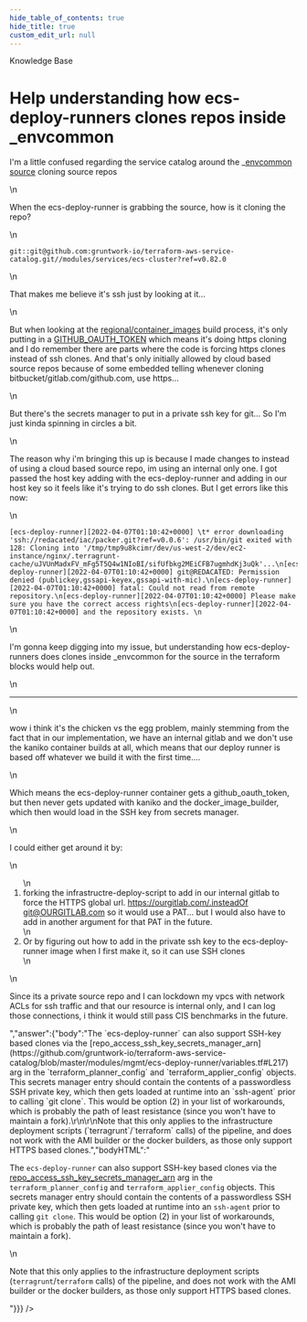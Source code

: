 ```yaml
---
hide_table_of_contents: true
hide_title: true
custom_edit_url: null
---
```



<CenterLayout>
<span class="title">Knowledge Base</span>
<h1>Help understanding how ecs-deploy-runners clones repos inside _envcommon</h1>
<GitHub json={{"id":"D_kwDOF8slf84APPrF","number":347,"author":{"login":"pete0emerson"},"title":"Help understanding how ecs-deploy-runners clones repos inside _envcommon","body":"I'm a little confused regarding the service catalog around the _[envcommon source](https://github.com/gruntwork-io/terraform-aws-service-catalog/blob/master/examples/for-production/infrastructure-live/_envcommon/services/ecs-cluster.hcl#L15) cloning source repos\r\n\r\nWhen the ecs-deploy-runner is grabbing the source, how is it cloning the repo?\r\n\r\n`git::git@github.com:gruntwork-io/terraform-aws-service-catalog.git//modules/services/ecs-cluster?ref=v0.82.0`\r\n\r\nThat makes me believe it's ssh just by looking at it...\r\n\r\nBut when looking at the [regional/container_images](https://github.com/gruntwork-io/terraform-aws-service-catalog/blob/master/examples/for-production/infrastructure-live/shared/us-west-2/_regional/container_images/build_deploy_runner_image.sh) build process, it's only putting in a [GITHUB_OAUTH_TOKEN](https://github.com/gruntwork-io/terraform-aws-service-catalog/blob/master/examples/for-production/infrastructure-live/shared/us-west-2/_regional/container_images/build_deploy_runner_image.sh#L43) which means it's doing https cloning and I do remember there are parts where the code is forcing https clones instead of ssh clones. And that's only initially allowed by cloud based source repos because of some embedded telling whenever cloning bitbucket/gitlab.com/github.com, use https...\r\n\r\nBut there's the secrets manager to put in a private ssh key for git... So I'm just kinda spinning in circles a bit.\r\n\r\nThe reason why i'm bringing this up is because I made changes to instead of using a cloud based source repo, im using an internal only one. I got passed the host key adding with the ecs-deploy-runner and adding in our host key so it feels like it's trying to do ssh clones. But I get errors like this now:\r\n```\r\n[ecs-deploy-runner][2022-04-07T01:10:42+0000] \t* error downloading 'ssh://redacated/iac/packer.git?ref=v0.0.6': /usr/bin/git exited with 128: Cloning into '/tmp/tmp9u8kcimr/dev/us-west-2/dev/ec2-instance/nginx/.terragrunt-cache/uJVUnMadxFV_mFg5T5Q4w1NIoBI/sifUfbkg2MEiCFB7ugmhdKj3uQk'...\r\n[ecs-deploy-runner][2022-04-07T01:10:42+0000] git@REDACATED: Permission denied (publickey,gssapi-keyex,gssapi-with-mic).\r\n[ecs-deploy-runner][2022-04-07T01:10:42+0000] fatal: Could not read from remote repository.\r\n[ecs-deploy-runner][2022-04-07T01:10:42+0000] Please make sure you have the correct access rights\r\n[ecs-deploy-runner][2022-04-07T01:10:42+0000] and the repository exists. \r\n```\r\n\r\nI'm gonna keep digging into my issue, but understanding how ecs-deploy-runners does clones inside _envcommon for the source in the terraform blocks would help out.\r\n\r\n---\r\n\r\nwow i think it's the chicken vs the egg problem, mainly stemming from the fact that in our implementation, we have an internal gitlab and we don't use the kaniko container builds at all, which means that our deploy runner is based off whatever we build it with the first time....\r\n\r\nWhich means the ecs-deploy-runner container gets a github_oauth_token, but then never gets updated with kaniko and the docker_image_builder, which then would load in the SSH key from secrets manager.\r\n\r\nI could either get around it by:\r\n\r\n1. forking the infrastructre-deploy-script to add in our internal gitlab to force the HTTPS global url. https://ourgitlab.com/.insteadOf [git@OURGITLAB.com](mailto:git@OURGITLAB.com) so it would use a PAT... but I would also have to add in another argument for that PAT in the future.\r\n2.  Or by figuring out how to add in the private ssh key to the ecs-deploy-runner image when I first make it, so it can use SSH clones\r\n\r\nSince its a private source repo and I can lockdown my vpcs with network ACLs for ssh traffic and that our resource is internal only, and I can log those connections, i think it would still pass CIS benchmarks in the future.","bodyHTML":"<p dir=\"auto\">I'm a little confused regarding the service catalog around the _<a href=\"https://github.com/gruntwork-io/terraform-aws-service-catalog/blob/master/examples/for-production/infrastructure-live/_envcommon/services/ecs-cluster.hcl#L15\">envcommon source</a> cloning source repos</p>\n<p dir=\"auto\">When the ecs-deploy-runner is grabbing the source, how is it cloning the repo?</p>\n<p dir=\"auto\"><code class=\"notranslate\">git::git@github.com:gruntwork-io/terraform-aws-service-catalog.git//modules/services/ecs-cluster?ref=v0.82.0</code></p>\n<p dir=\"auto\">That makes me believe it's ssh just by looking at it...</p>\n<p dir=\"auto\">But when looking at the <a href=\"https://github.com/gruntwork-io/terraform-aws-service-catalog/blob/master/examples/for-production/infrastructure-live/shared/us-west-2/_regional/container_images/build_deploy_runner_image.sh\">regional/container_images</a> build process, it's only putting in a <a href=\"https://github.com/gruntwork-io/terraform-aws-service-catalog/blob/master/examples/for-production/infrastructure-live/shared/us-west-2/_regional/container_images/build_deploy_runner_image.sh#L43\">GITHUB_OAUTH_TOKEN</a> which means it's doing https cloning and I do remember there are parts where the code is forcing https clones instead of ssh clones. And that's only initially allowed by cloud based source repos because of some embedded telling whenever cloning bitbucket/gitlab.com/github.com, use https...</p>\n<p dir=\"auto\">But there's the secrets manager to put in a private ssh key for git... So I'm just kinda spinning in circles a bit.</p>\n<p dir=\"auto\">The reason why i'm bringing this up is because I made changes to instead of using a cloud based source repo, im using an internal only one. I got passed the host key adding with the ecs-deploy-runner and adding in our host key so it feels like it's trying to do ssh clones. But I get errors like this now:</p>\n<div class=\"snippet-clipboard-content notranslate position-relative overflow-auto\" data-snippet-clipboard-copy-content=\"[ecs-deploy-runner][2022-04-07T01:10:42+0000] \t* error downloading 'ssh://redacated/iac/packer.git?ref=v0.0.6': /usr/bin/git exited with 128: Cloning into '/tmp/tmp9u8kcimr/dev/us-west-2/dev/ec2-instance/nginx/.terragrunt-cache/uJVUnMadxFV_mFg5T5Q4w1NIoBI/sifUfbkg2MEiCFB7ugmhdKj3uQk'...\n[ecs-deploy-runner][2022-04-07T01:10:42+0000] git@REDACATED: Permission denied (publickey,gssapi-keyex,gssapi-with-mic).\n[ecs-deploy-runner][2022-04-07T01:10:42+0000] fatal: Could not read from remote repository.\n[ecs-deploy-runner][2022-04-07T01:10:42+0000] Please make sure you have the correct access rights\n[ecs-deploy-runner][2022-04-07T01:10:42+0000] and the repository exists. \"><pre class=\"notranslate\"><code>[ecs-deploy-runner][2022-04-07T01:10:42+0000] \t* error downloading 'ssh://redacated/iac/packer.git?ref=v0.0.6': /usr/bin/git exited with 128: Cloning into '/tmp/tmp9u8kcimr/dev/us-west-2/dev/ec2-instance/nginx/.terragrunt-cache/uJVUnMadxFV_mFg5T5Q4w1NIoBI/sifUfbkg2MEiCFB7ugmhdKj3uQk'...\n[ecs-deploy-runner][2022-04-07T01:10:42+0000] git@REDACATED: Permission denied (publickey,gssapi-keyex,gssapi-with-mic).\n[ecs-deploy-runner][2022-04-07T01:10:42+0000] fatal: Could not read from remote repository.\n[ecs-deploy-runner][2022-04-07T01:10:42+0000] Please make sure you have the correct access rights\n[ecs-deploy-runner][2022-04-07T01:10:42+0000] and the repository exists. \n</code></pre></div>\n<p dir=\"auto\">I'm gonna keep digging into my issue, but understanding how ecs-deploy-runners does clones inside _envcommon for the source in the terraform blocks would help out.</p>\n<hr>\n<p dir=\"auto\">wow i think it's the chicken vs the egg problem, mainly stemming from the fact that in our implementation, we have an internal gitlab and we don't use the kaniko container builds at all, which means that our deploy runner is based off whatever we build it with the first time....</p>\n<p dir=\"auto\">Which means the ecs-deploy-runner container gets a github_oauth_token, but then never gets updated with kaniko and the docker_image_builder, which then would load in the SSH key from secrets manager.</p>\n<p dir=\"auto\">I could either get around it by:</p>\n<ol dir=\"auto\">\n<li>forking the infrastructre-deploy-script to add in our internal gitlab to force the HTTPS global url. <a href=\"https://ourgitlab.com/.insteadOf\" rel=\"nofollow\">https://ourgitlab.com/.insteadOf</a> <a href=\"mailto:git@OURGITLAB.com\">git@OURGITLAB.com</a> so it would use a PAT... but I would also have to add in another argument for that PAT in the future.</li>\n<li>Or by figuring out how to add in the private ssh key to the ecs-deploy-runner image when I first make it, so it can use SSH clones</li>\n</ol>\n<p dir=\"auto\">Since its a private source repo and I can lockdown my vpcs with network ACLs for ssh traffic and that our resource is internal only, and I can log those connections, i think it would still pass CIS benchmarks in the future.</p>","answer":{"body":"The `ecs-deploy-runner` can also support SSH-key based clones via the [repo_access_ssh_key_secrets_manager_arn](https://github.com/gruntwork-io/terraform-aws-service-catalog/blob/master/modules/mgmt/ecs-deploy-runner/variables.tf#L217) arg in the `terraform_planner_config` and `terraform_applier_config` objects. This secrets manager entry should contain the contents of a passwordless SSH private key, which then gets loaded at runtime into an `ssh-agent` prior to calling `git clone`. This would be option (2) in your list of workarounds, which is probably the path of least resistance (since you won't have to maintain a fork).\r\n\r\nNote that this only applies to the infrastructure deployment scripts (`terragrunt`/`terraform` calls) of the pipeline, and does not work with the AMI builder or the docker builders, as those only support HTTPS based clones.","bodyHTML":"<p dir=\"auto\">The <code class=\"notranslate\">ecs-deploy-runner</code> can also support SSH-key based clones via the <a href=\"https://github.com/gruntwork-io/terraform-aws-service-catalog/blob/master/modules/mgmt/ecs-deploy-runner/variables.tf#L217\">repo_access_ssh_key_secrets_manager_arn</a> arg in the <code class=\"notranslate\">terraform_planner_config</code> and <code class=\"notranslate\">terraform_applier_config</code> objects. This secrets manager entry should contain the contents of a passwordless SSH private key, which then gets loaded at runtime into an <code class=\"notranslate\">ssh-agent</code> prior to calling <code class=\"notranslate\">git clone</code>. This would be option (2) in your list of workarounds, which is probably the path of least resistance (since you won't have to maintain a fork).</p>\n<p dir=\"auto\">Note that this only applies to the infrastructure deployment scripts (<code class=\"notranslate\">terragrunt</code>/<code class=\"notranslate\">terraform</code> calls) of the pipeline, and does not work with the AMI builder or the docker builders, as those only support HTTPS based clones.</p>"}}} />

</CenterLayout>
  

<!-- ##DOCS-SOURCER-START
{
  "sourcePlugin": "github-discussions",
  "hash": "471e293752ad6c11c338aa346964f48b"
}
##DOCS-SOURCER-END -->
